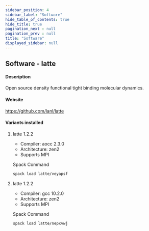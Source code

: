 ```yaml
---
sidebar_position: 4
sidebar_label: "Software"
hide_table_of_contents: true
hide_title: true
pagination_next : null
pagination_prev : null
title: "Software"
displayed_sidebar: null
---
```


## Software - latte


#### Description
Open source density functional tight binding molecular dynamics.

#### Website
https://github.com/lanl/latte

#### Variants installed

1. latte 1.2.2

    - Compiler: aocc 2.3.0
    - Architecture: zen2
    - Supports MPI

    Spack Command
    ```bash
    spack load latte/veyapsf
    ```

2. latte 1.2.2

    - Compiler: gcc 10.2.0
    - Architecture: zen2
    - Supports MPI

    Spack Command
    ```bash
    spack load latte/nepxvwj
    ```
